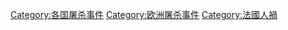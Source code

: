 [[Category:各国屠杀事件|Category:各国屠杀事件]]
[[Category:欧洲屠杀事件|Category:欧洲屠杀事件]]
[[Category:法國人禍|Category:法國人禍]]